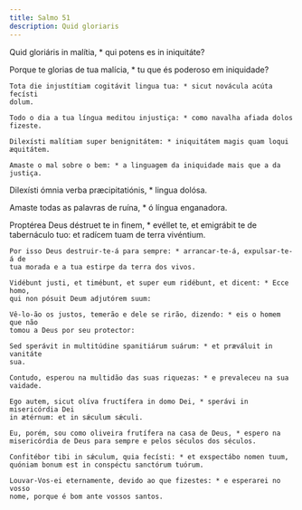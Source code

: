 ```yaml
---
title: Salmo 51
description: Quid gloriaris
---
```


<div class="side-by-side not-content">

Quid gloriáris in malítia, * qui potens es in iniquitáte?

  <span>
    Porque te glorias de tua malícia, * tu que és poderoso em iniquidade?

    Tota die injustítiam cogitávit lingua tua: * sicut novácula acúta fecísti
    dolum.

    Todo o dia a tua língua meditou injustiça: * como navalha afiada dolos
    fizeste.

    Dilexísti malítiam super benignitátem: * iniquitátem magis quam loqui
    æquitátem.

    Amaste o mal sobre o bem: * a linguagem da iniquidade mais que a da justiça.
  </span>

Dilexísti ómnia verba præcipitatiónis, * lingua dolósa.

Amaste todas as palavras de ruína, * ó língua enganadora.

  <span>
    Proptérea Deus déstruet te in finem, * evéllet te, et emigrábit te de
    tabernáculo tuo: et radícem tuam de terra vivéntium.

    Por isso Deus destruir-te-á para sempre: * arrancar-te-á, expulsar-te-á de
    tua morada e a tua estirpe da terra dos vivos.

    Vidébunt justi, et timébunt, et super eum ridébunt, et dicent: * Ecce homo,
    qui non pósuit Deum adjutórem suum:

    Vê-lo-ão os justos, temerão e dele se rirão, dizendo: * eis o homem que não
    tomou a Deus por seu protector:

    Sed sperávit in multitúdine spanitiárum suárum: * et præváluit in vanitáte
    sua.

    Contudo, esperou na multidão das suas riquezas: * e prevaleceu na sua
    vaidade.

    Ego autem, sicut olíva fructífera in domo Dei, * sperávi in misericórdia Dei
    in ætérnum: et in sǽculum sǽculi.

    Eu, porém, sou como oliveira frutífera na casa de Deus, * espero na
    misericórdia de Deus para sempre e pelos séculos dos séculos.

    Confitébor tibi in sǽculum, quia fecísti: * et exspectábo nomen tuum,
    quóniam bonum est in conspéctu sanctórum tuórum.

    Louvar-Vos-ei eternamente, devido ao que fizestes: * e esperarei no vosso
    nome, porque é bom ante vossos santos.

</div>
